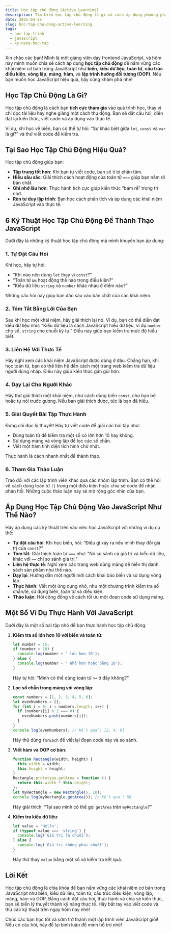 ```yaml
---
title: Học tập chủ động (Active Learning)
description: Tìm hiểu học tập chủ động là gì và cách áp dụng phương pháp này để học lập trình JavaScript hiệu quả hơn, từ một giảng viên frontend JavaScript
date: 2025-04-25
slug: hoc-tap-chu-dong-active-learning
tags:
  - hoc-lap-trinh
  - javascript
  - ky-nang-hoc-tap
---
```


Xin chào các bạn! Mình là một giảng viên dạy frontend JavaScript, và hôm nay mình muốn chia sẻ cách áp dụng **học tập chủ động** để nắm vững các khái niệm cơ bản trong JavaScript như **biến**, **kiểu dữ liệu**, **toán tử**, **cấu trúc điều kiện**, **vòng lặp**, **mảng**, **hàm**, và **lập trình hướng đối tượng (OOP)**. Nếu bạn muốn học JavaScript hiệu quả, hãy cùng khám phá nhé!

## Học Tập Chủ Động Là Gì?

Học tập chủ động là cách bạn **tích cực tham gia** vào quá trình học, thay vì chỉ đọc tài liệu hay nghe giảng một cách thụ động. Bạn sẽ đặt câu hỏi, diễn đạt lại kiến thức, viết code và áp dụng vào thực tế.

Ví dụ, khi học về biến, bạn có thể tự hỏi: “Sự khác biệt giữa `let`, `const` và `var` là gì?” và thử viết code để kiểm tra.

## Tại Sao Học Tập Chủ Động Hiệu Quả?

Học tập chủ động giúp bạn:

- **Tập trung tốt hơn**: Khi bạn tự viết code, bạn sẽ ít bị phân tâm.
- **Hiểu sâu sắc**: Giải thích cách hoạt động của toán tử `===` giúp bạn nắm rõ bản chất.
- **Ghi nhớ lâu hơn**: Thực hành tích cực giúp kiến thức “bám rễ” trong trí nhớ.
- **Rèn tư duy lập trình**: Bạn học cách phân tích và áp dụng các khái niệm JavaScript vào thực tế.

## 6 Kỹ Thuật Học Tập Chủ Động Để Thành Thạo JavaScript

Dưới đây là những kỹ thuật học tập chủ động mà mình khuyên bạn áp dụng:

### 1. Tự Đặt Câu Hỏi

Khi học, hãy tự hỏi:

- “Khi nào nên dùng `let` thay vì `const`?”
- “Toán tử `&&` hoạt động thế nào trong điều kiện?”
- “Kiểu dữ liệu `string` và `number` khác nhau ở điểm nào?”

Những câu hỏi này giúp bạn đào sâu vào bản chất của các khái niệm.

### 2. Tóm Tắt Bằng Lời Của Bạn

Sau khi học một khái niệm, hãy giải thích lại nó. Ví dụ, bạn có thể diễn đạt kiểu dữ liệu như: “Kiểu dữ liệu là cách JavaScript hiểu dữ liệu, ví dụ `number` cho số, `string` cho chuỗi ký tự.” Điều này giúp bạn kiểm tra mức độ hiểu biết.

### 3. Liên Hệ Với Thực Tế

Hãy nghĩ xem các khái niệm JavaScript được dùng ở đâu. Chẳng hạn, khi học toán tử, bạn có thể liên hệ đến cách một trang web kiểm tra dữ liệu người dùng nhập. Điều này giúp kiến thức gần gũi hơn.

### 4. Dạy Lại Cho Người Khác

Hãy thử giải thích một khái niệm, như cách dùng biến `const`, cho bạn bè hoặc tự nói trước gương. Nếu bạn giải thích được, tức là bạn đã hiểu.

### 5. Giải Quyết Bài Tập Thực Hành

Đừng chỉ đọc lý thuyết! Hãy tự viết code để giải các bài tập như:

- Dùng toán tử để kiểm tra một số có lớn hơn 10 hay không.
- Sử dụng mảng và vòng lặp để lọc các số chẵn.
- Viết một hàm tính diện tích hình chữ nhật.

Thực hành là cách nhanh nhất để thành thạo.

### 6. Tham Gia Thảo Luận

Trao đổi với các lập trình viên khác qua các nhóm lập trình. Bạn có thể hỏi về cách dùng toán tử `||` trong một điều kiện hoặc chia sẻ code để nhận phản hồi. Những cuộc thảo luận này sẽ mở rộng góc nhìn của bạn.

## Áp Dụng Học Tập Chủ Động Vào JavaScript Như Thế Nào?

Hãy áp dụng các kỹ thuật trên vào việc học JavaScript với những ví dụ cụ thể:

- **Tự đặt câu hỏi**: Khi học biến, hỏi: “Điều gì xảy ra nếu mình thay đổi giá trị của `const`?”
- **Tóm tắt**: Giải thích toán tử `===` như: “Nó so sánh cả giá trị và kiểu dữ liệu, khác với `==` chỉ so sánh giá trị.”
- **Liên hệ thực tế**: Nghĩ xem các trang web dùng mảng để hiển thị danh sách sản phẩm như thế nào.
- **Dạy lại**: Hướng dẫn một người mới cách khai báo biến và sử dụng vòng lặp.
- **Thực hành**: Viết một ứng dụng nhỏ, như một chương trình kiểm tra số chẵn/lẻ, sử dụng biến, toán tử và điều kiện.
- **Thảo luận**: Hỏi cộng đồng về cách tối ưu một đoạn code sử dụng mảng.

## Một Số Ví Dụ Thực Hành Với JavaScript

Dưới đây là một số bài tập nhỏ để bạn thực hành học tập chủ động:

1. **Kiểm tra số lớn hơn 10 với biến và toán tử**:

   ```javascript
   let number = 15;
   if (number > 10) {
     console.log(number + ' lớn hơn 10');
   } else {
     console.log(number + ' nhỏ hơn hoặc bằng 10');
   }
   ```

   Hãy tự hỏi: “Mình có thể dùng toán tử `>=` ở đây không?”

2. **Lọc số chẵn trong mảng với vòng lặp**:

   ```javascript
   const numbers = [1, 2, 3, 4, 5, 6];
   let evenNumbers = [];
   for (let i = 0; i < numbers.length; i++) {
     if (numbers[i] % 2 === 0) {
       evenNumbers.push(numbers[i]);
     }
   }
   console.log(evenNumbers); // Kết quả: [2, 4, 6]
   ```

   Hãy thử dùng `forEach` để viết lại đoạn code này và so sánh.

3. **Viết hàm và OOP cơ bản**:

   ```javascript
   function Rectangle(width, height) {
     this.width = width;
     this.height = height;
   }
   Rectangle.prototype.getArea = function () {
     return this.width * this.height;
   };
   let myRectangle = new Rectangle(5, 10);
   console.log(myRectangle.getArea()); // Kết quả: 50
   ```

   Hãy giải thích: “Tại sao mình có thể gọi `getArea` trên `myRectangle`?”

4. **Kiểm tra kiểu dữ liệu**:
   ```javascript
   let value = 'Hello';
   if (typeof value === 'string') {
     console.log('Giá trị là chuỗi');
   } else {
     console.log('Giá trị không phải chuỗi');
   }
   ```
   Hãy thử thay `value` bằng một số và kiểm tra kết quả.

## Lời Kết

Học tập chủ động là chìa khóa để bạn nắm vững các khái niệm cơ bản trong JavaScript như biến, kiểu dữ liệu, toán tử, cấu trúc điều kiện, vòng lặp, mảng, hàm và OOP. Bằng cách đặt câu hỏi, thực hành và chia sẻ kiến thức, bạn sẽ biến lý thuyết thành kỹ năng thực tế. Hãy bắt tay vào viết code và thử các kỹ thuật trên ngay hôm nay nhé!

Chúc các bạn học tốt và sớm trở thành một lập trình viên JavaScript giỏi! Nếu có câu hỏi, hãy để lại bình luận để mình hỗ trợ nhé!
